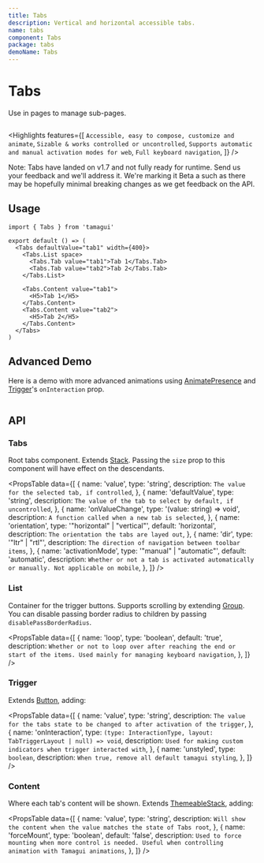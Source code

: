 ```yaml
---
title: Tabs
description: Vertical and horizontal accessible tabs.
name: tabs
component: Tabs
package: tabs
demoName: Tabs
---
```


# Tabs <Beta />

<Description>Use in pages to manage sub-pages.</Description>

<HeroContainer>
  <TabsDemo />
</HeroContainer>

```tsx hero template=Tabs

```

<Highlights
  features={[
    `Accessible, easy to compose, customize and animate`,
    `Sizable & works controlled or uncontrolled`,
    `Supports automatic and manual activation modes for web`,
    `Full keyboard navigation`,
  ]}
/>

Note: Tabs have landed on v1.7 and not fully ready for runtime. Send us your feedback and we'll address it. We're marking it Beta a such as there may be hopefully minimal breaking changes as we get feedback on the API.

## Usage

```tsx
import { Tabs } from 'tamagui'

export default () => (
  <Tabs defaultValue="tab1" width={400}>
    <Tabs.List space>
      <Tabs.Tab value="tab1">Tab 1</Tabs.Tab>
      <Tabs.Tab value="tab2">Tab 2</Tabs.Tab>
    </Tabs.List>

    <Tabs.Content value="tab1">
      <H5>Tab 1</H5>
    </Tabs.Content>
    <Tabs.Content value="tab2">
      <H5>Tab 2</H5>
    </Tabs.Content>
  </Tabs>
)
```

## Advanced Demo

Here is a demo with more advanced animations using [AnimatePresence](/docs/core/animations#animatepresence-and-exitstyle) and [Trigger](#trigger)'s `onInteraction` prop.

<HeroContainer noPad showAnimationDriverControl>
  <TabsAdvancedDemo />
</HeroContainer>

```tsx hero template=TabsAdvanced

```

## API

### Tabs

Root tabs component. Extends [Stack](/docs/components/stack). Passing the `size` prop to this component will have effect on the descendants.

<PropsTable
  data={[
    {
      name: 'value',
      type: 'string',
      description: `The value for the selected tab, if controlled`,
    },
    {
      name: 'defaultValue',
      type: 'string',
      description: `The value of the tab to select by default, if uncontrolled`,
    },
    {
      name: 'onValueChange',
      type: '(value: string) => void',
      description: `A function called when a new tab is selected`,
    },
    {
      name: 'orientation',
      type: '"horizontal" | "vertical"',
      default: 'horizontal',
      description: `The orientation the tabs are layed out`,
    },
    {
      name: 'dir',
      type: '"ltr" | "rtl"',
      description: `The direction of navigation between toolbar items`,
    },
    {
      name: 'activationMode',
      type: '"manual" | "automatic"',
      default: 'automatic',
      description: `Whether or not a tab is activated automatically or manually. Not applicable on mobile`,
    },
  ]}
/>

### List

Container for the trigger buttons. Supports scrolling by extending [Group](/docs/components/group). You can disable passing border radius to children by passing `disablePassBorderRadius`.

<PropsTable
  data={[
    {
      name: 'loop',
      type: 'boolean',
      default: 'true',
      description: `Whether or not to loop over after reaching the end or start of the items. Used mainly for managing keyboard navigation`,
    },
  ]}
/>

### Trigger

Extends [Button](/docs/components/button), adding:

<PropsTable
  data={[
    {
      name: 'value',
      type: 'string',
      description: `The value for the tabs state to be changed to after activation of the trigger`,
    },
    {
      name: 'onInteraction',
      type: `(type: InteractionType, layout: TabTriggerLayout | null) => void`,
      description: `Used for making custom indicators when trigger interacted with`,
    },
    {
      name: 'unstyled',
      type: `boolean`,
      description: `When true, remove all default tamagui styling`,
    },
  ]}
/>

### Content

Where each tab's content will be shown. Extends [ThemeableStack](/docs/components/stacks#themeablestack), adding:

<PropsTable
  data={[
    {
      name: 'value',
      type: 'string',
      description: `Will show the content when the value matches the state of Tabs root`,
    },
    {
      name: 'forceMount',
      type: 'boolean',
      default: 'false',
      description: `Used to force mounting when more control is needed. Useful when controlling animation with Tamagui animations`,
    },
  ]}
/>
